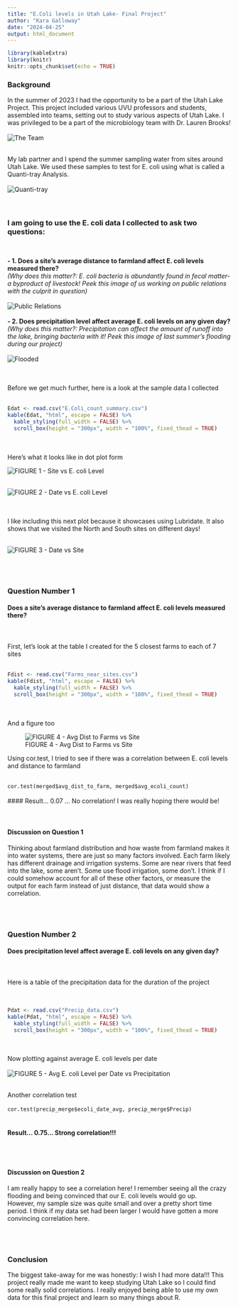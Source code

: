 ---
title: "E.Coli levels in Utah Lake- Final Project" 
author: "Kara Galloway"
date: "2024-04-25"
output: html_document
---

```{r setup, include=FALSE}
library(kableExtra)
library(knitr)
knitr::opts_chunk$set(echo = TRUE)
```

### Background  

In the summer of 2023 I had the opportunity to be a part of the Utah Lake Project. This project included various UVU professors and students, assembled into teams, setting out to study various aspects of Utah Lake. 
I was privileged to be a part of the microbiology team with Dr. Lauren Brooks!  
&nbsp;  
![The Team](.\\thefam.jpg)  
&nbsp;  

My lab partner and I spend the summer sampling water from sites around Utah Lake. We used these samples to test for E. coli using what is called a Quanti-tray Analysis.  
&nbsp;  
![Quanti-tray](.\\glow.jpg)  
&nbsp;  
&nbsp; 

### I am going to use the E. coli data I collected to ask two questions:  
&nbsp;  

**- 1. Does a site's average distance to farmland affect E. coli levels measured there?**  
*(Why does this matter?: E. coli bacteria is abundantly found in fecal matter- a byproduct of livestock! Peek this image of us working on public relations with the culprit in question)*  
&nbsp;  
![Public Relations](.\\publicrelations.jpg)  
&nbsp;  
**- 2. Does precipitation level affect average E. coli levels on any given day?**  
*(Why does this matter?: Precipitation can affect the amount of runoff into the lake, bringing bacteria with it! Peek this image of last summer's flooding during our project)*  
&nbsp;  
![Flooded](.\\floodedaf.jpg)  
&nbsp;  
&nbsp;  

Before we get much further, here is a look at the sample data I collected
&nbsp;  
&nbsp;  

```{r, results = 'asis', echo = FALSE}
Edat <- read.csv("E.Coli_count_summary.csv")
kable(Edat, "html", escape = FALSE) %>% 
  kable_styling(full_width = FALSE) %>% 
  scroll_box(height = "300px", width = "100%", fixed_thead = TRUE)  
````  

&nbsp;  
&nbsp;  
Here's what it looks like in dot plot form
&nbsp;  
  
![FIGURE 1 - Site vs E. coli Level](.\\sitevslevel.jpeg)
&nbsp;  
&nbsp;  



![FIGURE 2 - Date vs E. coli Level](.\\datevslevel.jpeg)  
&nbsp;  
&nbsp;  

I like including this next plot because it showcases using Lubridate. It also shows that we visited the North and South sites on different days!
&nbsp;  
&nbsp;  

![FIGURE 3 - Date vs Site](.\\datevssite.jpeg)  
&nbsp;  
&nbsp;  
&nbsp;  

### Question Number 1
#### Does a site's average distance to farmland affect E. coli levels measured there?  
&nbsp;  
&nbsp;  
First, let's look at the table I created for the 5 closest farms to each of 7 sites  
&nbsp;  
  
```{r, results = 'asis', echo = FALSE}
Fdist <- read.csv("Farms_near_sites.csv")
kable(Fdist, "html", escape = FALSE) %>% 
  kable_styling(full_width = FALSE) %>% 
  scroll_box(height = "300px", width = "100%", fixed_thead = TRUE)  
````  
&nbsp;  
&nbsp;  
And a figure too

![FIGURE 4 - Avg Dist to Farms vs Site](.\\sitevsavedist.jpeg)  


Using cor.test, I tried to see if there was a correlation between E. coli levels and distance to farmland  
&nbsp;  

`cor.test(merged$avg_dist_to_farm, merged$avg_ecoli_count)`  
&nbsp;
&nbsp;  
#### Result... 0.07 ... No correlation!
I was really hoping there would be!  
&nbsp;  
&nbsp;  

#### Discussion on Question 1
Thinking about farmland distribution and how waste from farmland makes it into water systems, there are just so many factors involved. Each farm likely has different drainage and irrigation systems. Some are near rivers that feed into the lake, some aren't. Some use flood irrigation, some don't. I think if I could somehow account for all of these other factors, or measure the output for each farm instead of just distance, that data would show a correlation.  
&nbsp;  
&nbsp;  
&nbsp;  

### Question Number 2
#### Does precipitation level affect average E. coli levels on any given day?  
&nbsp;  
&nbsp;  
Here is a table of the precipitation data for the duration of the project  
&nbsp;  
&nbsp;  

```{r, results = 'asis', echo = FALSE}
Pdat <- read.csv("Precip_data.csv")
kable(Pdat, "html", escape = FALSE) %>% 
  kable_styling(full_width = FALSE) %>% 
  scroll_box(height = "300px", width = "100%", fixed_thead = TRUE)  
````  
&nbsp;  
&nbsp;  
Now plotting against average E. coli levels per date
&nbsp;  
&nbsp;  
![FIGURE 5 - Avg E. coli Level per Date vs Precipitation](avgecolivsprecip.jpeg)
&nbsp;  
&nbsp;  

Another correlation test  
&nbsp;  
`cor.test(precip_merge$ecoli_date_avg, precip_merge$Precip)`  
&nbsp;  

#### Result... 0.75... Strong correlation!!!  
&nbsp;  
&nbsp;  

#### Discussion on Question 2  

I am really happy to see a correlation here! I remember seeing all the crazy flooding and being convinced that our E. coli levels would go up.  
However, my sample size was quite small and over a pretty short time period. I think if my data set had been larger I would have gotten a more convincing correlation here.  
&nbsp;  
&nbsp;  
&nbsp;  

### Conclusion
The biggest take-away for me was honestly: I wish I had more data!!! This project really made me want to keep studying Utah Lake so I could find some really solid correlations. I really enjoyed being able to use my own data for this final project and learn so many things about R.